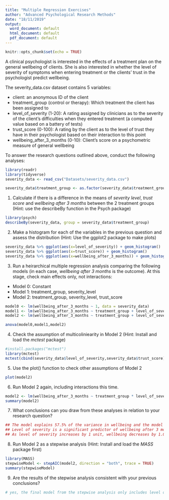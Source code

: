```yaml
---
title: "Multiple Regression Exercises"
author: "Advanced Psychological Research Methods"
date: "18/11/2019"
output:
  word_document: default
  html_document: default
  pdf_document: default
---
```


```r
knitr::opts_chunk$set(echo = TRUE)
```

A clinical psychologist is interested in the effects of a treatment plan on the general wellbeing of clients. She is also interested in whether the level of severity of symptoms when entering treatment or the clients' trust in the psychologist predict wellbeing. 

The severity_data.csv dataset contains 5 variables:

- client: an anonymous ID of the client
- treatment_group (control or therapy): Which treatment the client has been assigned to 
- level_of_severity (1-20): A rating assigned by clinicians as to the severity of the client's difficulties when they entered treatment (a computed value based on a battery of tests)
- trust_score (0-100): A rating by the client as to the level of trust they have in their psychologist based on their interaction to this point
- wellbeing_after_3_months (0-10): Client's score on a psychometric measure of general wellbeing

To answer the research questions outlined above, conduct the following analyses:
```r
library(readr)
library(tidyverse)
severity_data <- read_csv("Datasets/severity_data.csv")

severity_data$treatment_group <- as.factor(severity_data$treatment_group)

```

1. Calculate if there is a difference in the means of *severity level*, *trust score* and *wellbeing after 3 months* between the 2 treatment groups (Hint: use the describeBy function in the Psych package)

```r
library(psych)
describeBy(severity_data, group = severity_data$treatment_group)


```


2. Make a histogram for each of the variables in the previous question and assess the distribution (Hint: Use the ggplot2 package to make plots)

```r
severity_data %>% ggplot(aes(x=level_of_severity)) + geom_histogram()
severity_data %>% ggplot(aes(x=trust_score)) + geom_histogram()
severity_data %>% ggplot(aes(x=wellbeing_after_3_months)) + geom_histogram()
```

3. Run a heirarchical multiple regression analysis comparing the following models (in each case, *wellbeing after 3 months* is the outcome). At this stage, check main effects only, not interactions:
  - Model 0: Constant
  - Model 1: treatment_group, severity_level
  - Model 2: treatment_group, severity_level, trust_score
  
```r
model0 <- lm(wellbeing_after_3_months ~ 1, data = severity_data)
model1 <- lm(wellbeing_after_3_months ~ treatment_group + level_of_severity, data = severity_data)
model2 <- lm(wellbeing_after_3_months ~ treatment_group + level_of_severity + trust_score, data = severity_data)

anova(model0,model1,model2)
```
  

4. Check the assumption of multicoliniearity in Model 2 (Hint: Install and load the *mctest* package)

```r
#install.packages("mctest")
library(mctest)
mctest(cbind(severity_data$level_of_severity,severity_data$trust_score),severity_data$wellbeing_after_3_months )
```


5. Use the plot() function to check other assumptions of Model 2
```r
plot(model2)
```

6. Run Model 2 again, including interactions this time.
```r
model2 <- lm(wellbeing_after_3_months ~ treatment_group * level_of_severity * trust_score, data = severity_data)
summary(model2)
```

7. What conclusions can you draw from these analyses in relation to your research question?
```r
## The model explains 57.5% of the variance in wellbeing and the model is significant
## Level of severity is a significant predictor of wellbeing after 3 months. The other predictors are not.
## As level of severity increases by 1 unit, wellbeing decreases by 1.009

```

8. Run Model 2 as a stepwise analysis (Hint: Install and load the *MASS* package first)
```r
library(MASS)
stepwiseModel <- stepAIC(model2, direction = "both", trace = TRUE)
summary(stepwiseModel)

```

9. Are the results of the stepwise analysis consistent with your previous conclusions?

```r
# yes, the final model from the stepwise analysis only includes level of severity, as it is the only significant predictor
```

